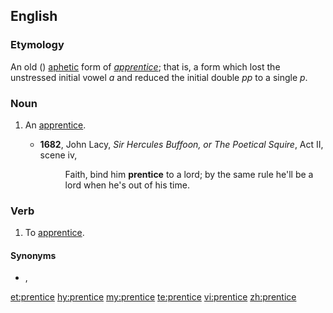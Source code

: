 {{also|Prentice}}
==English==

===Etymology===
An old ({{etyl|enm|en}}) [[aphetic]] form of ''[[apprentice]]''; that is, a form which lost the unstressed initial vowel ''a'' and reduced the initial double ''pp'' to a single ''p''.

===Noun===
{{en-noun}}

# {{lb|en|obsolete}} An [[apprentice]].
#* '''1682''', John Lacy, ''Sir Hercules Buffoon, or The Poetical Squire'', Act II, scene iv,
#*: Faith, bind him '''prentice''' to a lord; by the same rule he'll be a lord when he's out of his time.

===Verb===
{{en-verb|prentic}}

# {{lb|en|obsolete}} To [[apprentice]].

====Synonyms====
* {{sense|noun, verb}} {{l|en|apprentice}}, {{l|en|'prentice}}

[[et:prentice]]
[[hy:prentice]]
[[my:prentice]]
[[te:prentice]]
[[vi:prentice]]
[[zh:prentice]]